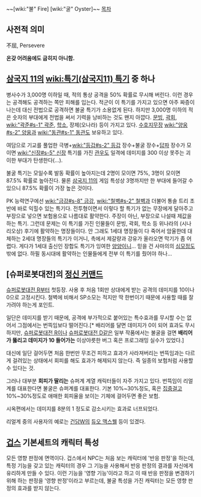 ~~[wiki:"불" Fire] [wiki:"굴" Oyster]~~
[[목차]]
== 사전적 의미 ==
不屈, Persevere

'''온갖 어려움에도 굽히지 아니함. '''

== [[삼국지 11]]의 [[wiki:특기(삼국지11) 특기]] 중 하나 ==
병사수가 3,000명 이하일 때, 적의 통상 공격을 50% 확률로 무시해 버린다. 이런 경우는 공격해도 공격하는 쪽만 피해를 입는다. 적군이 이 특기를 가지고 있으면 아주 짜증이 나는데 대신 전법으로 공격하면 불굴 특기가 소용없게 된다. 하지만 3,000명 이하의 적은 숫자의 부대에게 전법을 써서 기력을 낭비하는 것도 왠지 아깝다. [[문빙]], [[곽회]], [[wiki:"곽준#s-1" 곽준]], [[학소]], 장제(오나라) 등이 가지고 있다. [[수호지]]무장 [[wiki:"양웅#s-2" 양웅]]과 [[wiki:"동관#s-1" 동관]]도 보유하고 있다.

여담으로 기교를 풀업한 극병+[[wiki:"등갑#s-2" 등갑]] 장수+불굴 장수+[[답파]] 장수가 모이면 [[wiki:"신장#s-5" 신장]] 특기를 가진 [[관우]]도 일격에 데미지를 300 이상 못주는 괴이한 부대가 탄생한다(…).

불굴 특기는 모일수록 발동 확률이 높아지는데 2명이 모이면 75%, 3명이 모이면 87.5% 확률로 높아진다. 물론 [[삼국지 11]]의 게임 특성상 3명까지만 한 부대에 들어갈 수 있으니 87.5% 확률이 가장 높은 것이다.

PK 능력연구에선 [[wiki:"금강#s-8" 금강]], [[wiki:"철벽#s-2" 철벽]]과 더불어 통솔 트리 초반에 바로 익힐수 있는 특기다. 전투형이면서 이렇다 할 특기가 없는 무장에게 달아주고 부장으로 넣으면 보험용으로 나름대로 활약한다. 주장이 아닌, 부장으로 나설때 제값을 하는 특기. 그런데 문제는 이 특기를 가진 인물들이 문빙, 곽회, 학소 등 위나라의 (시나리오상) 후기에 활약하는 명장들이다. 안 그래도 1세대 명장들이 다 죽어서 암울한데 대체하는 2세대 명장들의 특기가 이거니, 촉에서 제갈량과 강유가 올라오면 막기가 좀 어렵다. 게다가 1세대 출신인 장합도 특기가 잉여한 [[양양]]이니... 믿을 건 사마의의 [[심모]]정도 밖에 없다. 하필 동시대에 활약하는 인물들에게 전부 이 특기를 줬어야 하나...

== [슈퍼로봇대전]의 [[정신 커맨드]] ==
[[슈퍼로봇대전 R]]부터 첫등장. 사용 후 처음 1회만 상대에게 받는 공격의 데미지를 10이나 0으로 고정시킨다. 철벽에 비해서 SP소모는 적지만 딱 한번이기 때문에 사용할 때를 잘 가려야 하는게 포인트.

일단은 데미지를 받기 때문에, 공격에 부가적으로 붙어있는 특수효과를 무시할 수는 없어서 그점에서는 번뜩임보다 떨어진다.[* 배리어를 달면 데미지가 0이 되어 효과도 무시하지만, [[슈퍼로봇대전 R]]이나 [[슈퍼로봇대전 D]]같은 일부 작품에서는 불굴을 걸면 '''배리어가 뚫리고 데미지가 10 들어가는''' 이상야릇한 버그 혹은 프로그래밍 실수가 있었다.] 

대신에 일단 걸어두면 처음 한번만 무조건 피하고 효과가 사라져버리는 번뜩임과는 다르게 걸려있는 상태에서 회피를 해도 효과가 해제되지 않는다. 즉 일종의 보험처럼 사용할 수 있다는 것. 

그러나 대부분 '''회피가 딸리는''' 슈퍼계 계열 캐릭터들이 자주 가지고 있다. 번뜩임이 리얼계를 대표한다면 불굴은 슈퍼계를 대표한다. 기본 10%~30%정도, 혹은 [[집중]]걸고 10%~30%정도로 애매한 회피율을 보이는 기체에 걸어두면 좋은 보험. 

시옥편에서는 데미지를 8분의 1 정도로 감소시키는 효과로 너프되었다.

리얼계 중의 사용자의 예로는 [[건담W]]의 [[듀오 맥스웰]] 등이 있겠다.

== [[겁스]] 기본세트의 캐릭터 특성 ==
모든 영향 판정에 면역이다.
겁스에서 NPC는 처음 보는 캐릭터에 '반응 판정'을 하는데, 특정 기능을 갖고 있는 캐릭터의 경우 그 기능을 사용해서 반응 판정의 결과를 자신에게 유리하게 만들 수 있다. 이런 기능을 '영향 기능'이라고 하고 이 때 반응 판정을 변경하기 위해 하는 판정을 '영향 판정'이라고 부르는데, 불굴 특성을 가진 캐릭터는 모든 영향 판정의 효과를 받지 않는다.
